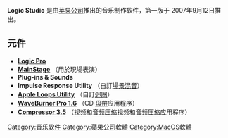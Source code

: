 {{Infobox Software
| name = Logic Studio
| logo = 
| screenshot = 
| caption =
| developer = [[苹果公司|苹果公司]]
| latest_release_version = 無
| latest_release_date = 2009年7月23日
| operating_system = [[macOS|macOS]]
| genre = [[音樂制作|音樂制作]]
| license = [[私有軟件|私有]]
| website = [http://www.apple.com/logicstudio/ apple.com/logicstudio/]}}
'''Logic Studio''' 是由[[苹果公司|苹果公司]]推出的音乐制作软件，第一版于 2007年9月12日推出。 

== 元件 ==
* '''[[Logic_Pro|Logic Pro]]'''
* '''[[Mainstage_(software)|MainStage]]''' （用於現場表演）
* '''Plug-ins & Sounds'''
* '''Impulse Response Utility''' （自訂[[場景混音|場景混音]]）
* '''[[Apple_Loops_Utility|Apple Loops Utility]]''' （自訂[[音樂迴圈|迴圈]]）
* ''' [[WaveBurner_Pro|WaveBurner Pro 1.6]]''' （CD [[音頻母帶|母帶]]应用程序）
* '''[[Compressor_(software)|Compressor 3.5]]''' （[[视频|视频]]和[[音频|音频]][[压缩|压缩]][[视频|视频]]和[[音频|音频]][[压缩|压缩]]应用程序）

{{Apple software}}

[[Category:音乐软件|Category:音乐软件]]
[[Category:蘋果公司軟體|Category:蘋果公司軟體]]
[[Category:MacOS軟體|Category:MacOS軟體]]